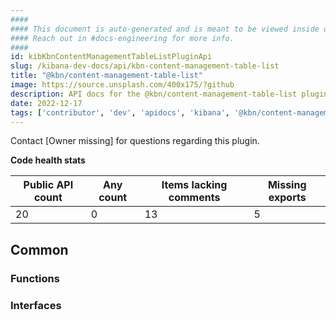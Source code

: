 ```yaml
---
####
#### This document is auto-generated and is meant to be viewed inside our experimental, new docs system.
#### Reach out in #docs-engineering for more info.
####
id: kibKbnContentManagementTableListPluginApi
slug: /kibana-dev-docs/api/kbn-content-management-table-list
title: "@kbn/content-management-table-list"
image: https://source.unsplash.com/400x175/?github
description: API docs for the @kbn/content-management-table-list plugin
date: 2022-12-17
tags: ['contributor', 'dev', 'apidocs', 'kibana', '@kbn/content-management-table-list']
---
```




Contact [Owner missing] for questions regarding this plugin.

**Code health stats**

| Public API count  | Any count | Items lacking comments | Missing exports |
|-------------------|-----------|------------------------|-----------------|
| 20 | 0 | 13 | 5 |

## Common

### Functions
<DocDefinitionList data={kbnContentManagementTableListObj.common.functions}/>

### Interfaces
<DocDefinitionList data={kbnContentManagementTableListObj.common.interfaces}/>

